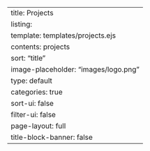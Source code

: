 ---
title: Projects
listing:
  template: templates/projects.ejs
  contents: projects
  sort: "title"
  image-placeholder: "images/logo.png"
  type: default
  categories: true
  sort-ui: false
  filter-ui: false
page-layout: full
title-block-banner: false
---